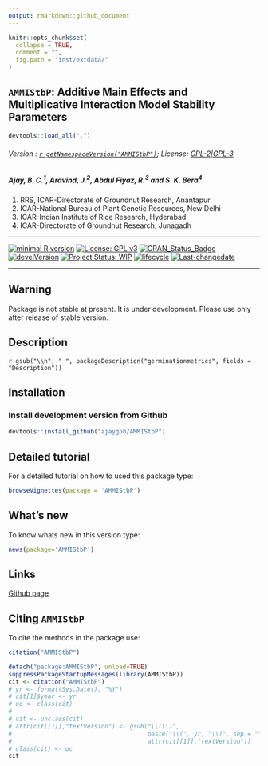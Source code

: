 ```yaml
---
output: rmarkdown::github_document
---
```


```r
knitr::opts_chunk$set(
  collapse = TRUE,
  comment = "",
  fig.path = "inst/extdata/"
)
```

## `AMMIStbP`: Additive Main Effects and Multiplicative Interaction Model Stability Parameters

```r
devtools::load_all(".")

```

###### Version : [`r getNamespaceVersion("AMMIStbP")`](https://ajaygpb.github.io/AMMIStbP/); License: [GPL-2|GPL-3](https://www.r-project.org/Licenses/)

##### *Ajay, B. C.^1^, Aravind, J.^2^, Abdul Fiyaz, R.^3^ and S. K. Bera^4^*

1. RRS, ICAR-Directorate of Groundnut Research, Anantapur 
2. ICAR-National Bureau of Plant Genetic Resources, New Delhi
3. ICAR-Indian Institute of Rice Research, Hyderabad
4. ICAR-Directorate of Groundnut Research, Junagadh

***
[![minimal R version](https://img.shields.io/badge/R>%3D-3.0.2-6666ff.svg)](https://cran.r-project.org/)
[![License: GPL v3](https://img.shields.io/badge/License-GPL%20v3-blue.svg)](https://www.gnu.org/licenses/gpl-3.0)
[![CRAN_Status_Badge](https://www.r-pkg.org/badges/version-last-release/AMMIStbp)](https://cran.r-project.org/package=AMMIStbp)
<!-- [![rstudio mirror downloads](https://cranlogs.r-pkg.org/badges/grand-total/AMMIStbp?color=green)](https://CRAN.R-project.org/package=AMMIStbp) -->
<!-- [![packageversion](https://img.shields.io/badge/Package%20version-0.2.3.3-orange.svg)](https://github.com/ajaygpb/AMMIStbp) -->
[![develVersion](https://img.shields.io/badge/devel%20version-`r gsub("Version:\\s*", "", readLines(paste0("https://raw.githubusercontent.com/", "ajaygpb/AMMIStbp", "/master/DESCRIPTION"))[grep("Version:", readLines(paste0("https://raw.githubusercontent.com/", "ajaygpb/AMMIStbp", "/master/DESCRIPTION")))])`-orange.svg)](https://github.com/ajaygpb/AMMIStbp)
<!-- [![GitHub Download Count](https://github-basic-badges.herokuapp.com/downloads/ajaygpb/AMMIStbp/total.svg)] -->
[![Project Status: WIP](http://www.repostatus.org/badges/latest/wip.svg)](http://www.repostatus.org/#wip)
[![lifecycle](https://img.shields.io/badge/lifecycle-experimental-orange.svg)](https://www.tidyverse.org/lifecycle/#experimental)
[![Last-changedate](https://img.shields.io/badge/last%20change-`r gsub('-', '--', Sys.Date())`-yellowgreen.svg)](/commits/master)
<!-- [![Rdoc](http://www.rdocumentation.org/badges/version/AMMIStbp)](http://www.rdocumentation.org/packages/AMMIStbp) -->
<!-- [![Zenodo DOI](https://zenodo.org/badge/DOI/10.5281/zenodo.841963.svg)](https://doi.org/10.5281/zenodo.841963) -->
<!-- [![Analytics](https://pro-pulsar-193905.appspot.com/UA-116683292-1/welcome-page)](https://github.com/aravind-j/google-analytics-beacon) --> 



***

## Warning

Package is not stable at present. It is under development. Please use only after release of stable version.

## Description
`r gsub("\\n", " ", packageDescription("germinationmetrics", fields = "Description"))`

## Installation

### Install development version from Github
```r
devtools::install_github("ajaygpb/AMMIStbP")
```

## Detailed tutorial
For a detailed tutorial on how to used this package type:

```r
browseVignettes(package = 'AMMIStbP')
```

## What's new
To know whats new in this version type:

```r
news(package='AMMIStbP')
```

## Links

<!-- [CRAN page](https://cran.r-project.org/package=AMMIStbP) -->

[Github page](https://github.com/ajaygpb/AMMIStbP)

<!-- [Github website](https://ajaygpb.github.io/AMMIStbP/) -->

<!-- [Zenodo DOI](https://doi.org/10.5281/zenodo.1310011) -->

## Citing `AMMIStbP`
To cite the methods in the package use:

```r
citation("AMMIStbP")
```

```r
detach("package:AMMIStbP", unload=TRUE)
suppressPackageStartupMessages(library(AMMIStbP))
cit <- citation("AMMIStbP")
# yr <- format(Sys.Date(), "%Y")
# cit[1]$year <- yr
# oc <- class(cit)
# 
# cit <- unclass(cit)
# attr(cit[[1]],"textVersion") <- gsub("\\(\\)",
#                                      paste("\\(", yr, "\\)", sep = ""),
#                                      attr(cit[[1]],"textVersion"))
# class(cit) <- oc
cit
```
